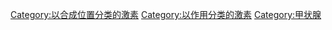 {{Commonscat|Hormones of the thyroid gland}}

[[Category:以合成位置分类的激素|Category:以合成位置分类的激素]]
[[Category:以作用分类的激素|Category:以作用分类的激素]]
[[Category:甲状腺|Category:甲状腺]]